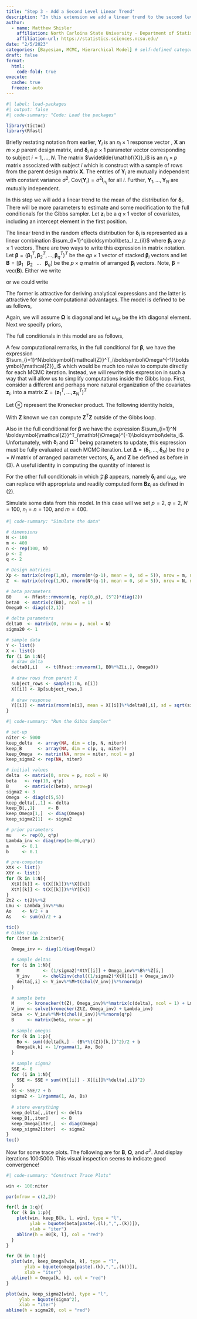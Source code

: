```yaml
---
title: "Step 3 - Add a Second Level Linear Trend"
description: "In this extension we add a linear trend to the second level of the hierarchical model and re-derive the full conditionals."
author:
  - name: Matthew Shisler
    affiliation: North Carloina State University - Department of Statistics
    affiliation-url: https://statistics.sciences.ncsu.edu/ 
date: "2/5/2023"
categories: [Bayesian, MCMC, Hierarchical Model] # self-defined categories
draft: false 
format:
  html: 
    code-fold: true
execute: 
  cache: true
  freeze: auto
---
```



```r
#| label: load-packages
#| output: false
#| code-summary: "Code: Load the packages"

library(tictoc)
library(Rfast)
```

Briefly restating notation from earlier, $\mathbf{Y}_i$ is an $n_i \times 1$ response vector , $\mathbf{X}$ an $m \times p$ parent design matrix, and $\boldsymbol\delta_i$ a $p \times 1$ parameter vector corresponding to subject $i = 1,\dots,N$. The matrix $\widetilde{\mathbf{X}}_i$ is an $n_i \times p$ matrix associated with subject $i$ which is construct with a sample of rows from the parent design matrix $\mathbf{X}$. The entries of $\mathbf{Y}_i$ are mutually independent with constant variance $\sigma^2$, $\text{Cov}(\mathbf{Y}_i) = \sigma^2 \mathbf{I}_{n_i}$ for all $i$. Further, $\mathbf{Y}_1,\dots,\mathbf{Y}_N$ are mutually independent.

In this step we will add a linear trend to the mean of the distribution for $\boldsymbol\delta_i$. There will be more parameters to estimate and some modification to the full conditionals for the Gibbs sampler. Let $\mathbf{z}_i$ be a $q \times 1$ vector of covariates, including an intercept element in the first position.

The linear trend in the random effects distribution for $\boldsymbol\delta_i$ is represented as a linear combination $\sum_{l=1}^q\boldsymbol\beta_l z_{il}$ where $\boldsymbol\beta_l$ are $p \times 1$ vectors. There are two ways to write this expression in matrix notation. Let $\boldsymbol\beta = (\boldsymbol\beta_1^T, \boldsymbol\beta_2^T, \dots, \boldsymbol\beta_q^T)^T$ be the $qp \times 1$ vector of stacked $\boldsymbol\beta_i$ vectors and let $\mathbf{B} = [\boldsymbol\beta_1 \;\;\; \boldsymbol\beta_2 \;\;\; \dots \;\;\; \boldsymbol\beta_q]$ be the $p \times q$ matrix of arranged $\boldsymbol\beta_i$ vectors. Note, $\boldsymbol\beta = \text{vec}(\mathbf{B})$.  Either we write

\begin{equation}
\tag{1}
\boldsymbol{\mathcal{Z}}_i\boldsymbol\beta = 
\begin{bmatrix}
1 & \dots & 0 & z_{i2} & \dots & 0 & & z_{iq} & \dots & 0\\
\vdots & \ddots & \vdots & \vdots & \ddots & \vdots & \dots & \vdots & \ddots & \vdots\\
0 & \dots & 1 & 0 & \dots & z_{i2} & & 0 & \dots & z_{iq}
\end{bmatrix}_{p \, \times \, qp}
\begin{bmatrix}
\boldsymbol\beta_1\\
\boldsymbol\beta_2\\
\vdots\\
\boldsymbol\beta_q
\end{bmatrix}_{qp \, \times \, 1}
\end{equation}
or we could write
\begin{equation}
\tag{2}
\mathbf{B}\mathbf{z}_i =
\begin{bmatrix}
\boldsymbol\beta_1 & \boldsymbol{\beta}_2 & \dots & \boldsymbol\beta_q
\end{bmatrix}_{p \,\times \, q}
\begin{bmatrix}
1\\
z_{i2}\\
\vdots\\
z_{iq}
\end{bmatrix}_{q \, \times \, 1}
\end{equation}

The former is attractive for deriving analytical expressions and the latter is attractive for some computational advantages. The model is defined to be as follows,

\begin{align*}
\mathbf{Y}_i &\sim \text{Normal}_{n_i}\left(\widetilde{\mathbf{X}}_i\boldsymbol\delta_i, \; \sigma^2 \mathbf{I}_{n_i}\right)\\
\boldsymbol\delta_i &\sim \text{Normal}_p\left(\boldsymbol{\mathcal{Z}}_i\boldsymbol\beta, \; \mathbf{\Omega}\right)
\end{align*}

Again, we will assume $\mathbf{\Omega}$ is diagonal and let $\omega_{kk}$ be the $k$th diagonal element. Next we specify priors,
\begin{align*}
\boldsymbol\beta &\sim \text{Normal}_{qp}\left(\boldsymbol\mu, \; \mathbf{\Lambda}\right)\\
\omega_{kk} &\sim \text{InvGamma}\left(a_\omega, \; b_\omega \right)\\
\sigma^2 &\sim \text{InvGamma}\left(a_\sigma, \; b_\sigma\right)
\end{align*}

The full conditionals in this model are as follows,

\begin{align*}
\boldsymbol\delta_i|\text{ rest} &\sim \text{Normal}_p(\mathbf{V}_i^{-1}\mathbf{M}_i, \mathbf{V}_i^{-1})\\
\mathbf{V}_i &= \frac{1}{\sigma^2} \widetilde{\mathbf{X}}_i^T\widetilde{\mathbf{X}}_i + \mathbf{\Omega}^{-1}\\
\mathbf{M}_i &= \frac{1}{\sigma^2} \widetilde{\mathbf{X}}_i^T\mathbf{Y}_i + \mathbf{\Omega}^{-1}\boldsymbol{\mathcal{Z}}_i\boldsymbol\beta\\\\
\boldsymbol\beta|\text{ rest} &\sim \text{Normal}_{qp}(\mathbf{V}_\beta^{-1}\mathbf{M}_\beta, \mathbf{V}_\beta^{-1})\\
\mathbf{V}_\beta &= \sum_{i=1}^N\boldsymbol{\mathcal{Z}}^T_i\mathbf{\Omega}^{-1}\boldsymbol{\mathcal{Z}}_i + \mathbf{\Lambda}^{-1}\\
\mathbf{M}_\beta &= \sum_{i=1}^N\boldsymbol{\mathcal{Z}}^T_i\mathbf{\Omega}^{-1}\boldsymbol\delta_i + \mathbf{\Lambda}^{-1}\boldsymbol\mu\\\\
\omega_{kk}|\text{ rest} &\sim \text{InvGamma}(A_\omega,B_\omega)\\
A_\omega &= N/2 + a_\omega\\
B_\omega &= \frac{1}{2}\sum_{i=1}^N (\delta_{ik} - (\boldsymbol{\mathcal{Z}}_i\boldsymbol\beta)_k)^2 + b_\omega\\\\
\sigma^2|\text{ rest} &\sim \text{InvGamma}(A_\sigma,B_\sigma)\\
A_\sigma &= \frac{1}{2}\sum_{i=1}^N n_i + a_\sigma\\
B_\sigma &= \frac{1}{2}\sum_{i=1}^N (\mathbf{Y}_i - \widetilde{\mathbf{X}}_i\boldsymbol\delta_i)^T(\mathbf{Y}_i - \widetilde{\mathbf{X}}_i\boldsymbol\delta_i) + b_\sigma
\end{align*}

A few computational remarks, in the full conditional for $\boldsymbol\beta$, we have the expression $\sum_{i=1}^N\boldsymbol{\mathcal{Z}}^T_i\boldsymbol\Omega^{-1}\boldsymbol{\mathcal{Z}}_i$ which would be much too naive to compute directly for each MCMC iteration. Instead, we will rewrite this expression in such a way that will allow us to simplify computations inside the Gibbs loop. First, consider a different and perhaps more natural organization of the covariates $\mathbf{z}_i$, into a matrix $\mathbf{Z} = (\mathbf{z}_1^T, \dots,\mathbf{z}_N^T)^T$
\begin{equation}
\tag{3}
\mathbf{Z} = 
\begin{bmatrix}
1 & z_{12} & \dots & z_{1q}\\
\vdots & & \vdots &\\
1 & z_{N2} & \dots & z_{Nq}
\end{bmatrix}
=
\begin{bmatrix}
\mathbf{z}_1^T\\
\vdots\\
\mathbf{z}_N^T\\
\end{bmatrix}
\end{equation}

Let $\otimes$ represent the Kronecker product. The following identity holds,
\begin{equation}
\tag{4}
\sum_{i=1}^N\boldsymbol{\mathcal{Z}}^T_i\boldsymbol\Omega^{-1}\boldsymbol{\mathcal{Z}}_i = \mathbf{Z}^T\mathbf{Z} \otimes \boldsymbol\Omega^{-1}
\end{equation}

With $\mathbf{Z}$ known we can compute $\mathbf{Z}^T\mathbf{Z}$ outside of the Gibbs loop. 

Also in the full conditional for $\boldsymbol\beta$ we have the expression $\sum_{i=1}^N \boldsymbol{\mathcal{Z}}^T_i\mathbf{\Omega}^{-1}\boldsymbol\delta_i$. Unfortunately, with $\boldsymbol\delta_i$ and $\boldsymbol\Omega^{-1}$ being parameters to update, this expression must be fully evaluated at each MCMC iteration. Let $\boldsymbol\Delta = (\boldsymbol\delta_1,\dots,\boldsymbol\delta_N)$ be the $p \times N$ matrix of arranged parameter vectors, $\boldsymbol\delta_i$, and $\mathbf{Z}$ be defined as before in $(3)$. A useful identity in computing the quantity of interest is
\begin{equation}
\tag{5}
\sum_{i=1}^N\boldsymbol{\mathcal{Z}}^T_i\mathbf{\Omega}^{-1}\boldsymbol\delta_i =  \text{vec}(\Omega^{-1}\boldsymbol\Delta\mathbf{Z}) = (\mathbf{Z}^T \otimes \, \boldsymbol\Omega^{-1})\text{vec}(\boldsymbol\Delta).
\end{equation}

For the other full conditionals in which $\boldsymbol{\mathcal{Z}}_i\boldsymbol\beta$ appears, namely $\boldsymbol\delta_i$ and $\omega_{kk}$, we can replace with appropriate and readily computed form $\mathbf{B}\mathbf{z}_i$ as defined in $(2)$.

Simulate some data from this model. In this case will we set $p = 2$, $q = 2$, $N = 100$, $n_i = n = 100$, and $m = 400$. 
```r
#| code-summary: "Simulate the data"

# dimensions
N <- 100
m <- 400
n <- rep(100, N)
p <- 2
q <- 2

# Design matrices
Xp <- matrix(c(rep(1,m), rnorm(m*(p-1), mean = 0, sd = 5)), nrow = m, ncol = p)
Z  <- matrix(c(rep(1,N), rnorm(N*(q-1), mean = 0, sd = 5)), nrow = N, ncol = q)

# beta parameters
B0     <- Rfast::rmvnorm(q, rep(0,p), (5^2)*diag(2))
beta0  <- matrix(c(B0), ncol = 1)
Omega0 <- diag(c(2,1))

# delta parameters
delta0  <- matrix(0, nrow = p, ncol = N)
sigma20 <- 1

# sample data
Y <- list()
X <- list()
for (i in 1:N){
  # draw delta
  delta0[,i]   <- t(Rfast::rmvnorm(1, B0%*%Z[i,], Omega0))
  
  # draw rows from parent X
  subject_rows <- sample(1:m, n[i])
  X[[i]] <- Xp[subject_rows,]
  
  # draw response
  Y[[i]] <- matrix(rnorm(n[i], mean = X[[i]]%*%delta0[,i], sd = sqrt(sigma20)), ncol=1)
}
```

```r
#| code-summary: "Run the Gibbs Sampler"

# set-up
niter <- 5000
keep_delta  <- array(NA, dim = c(p, N, niter))
keep_B      <- array(NA, dim = c(p, q, niter))
keep_Omega  <- matrix(NA, nrow = niter, ncol = p)
keep_sigma2 <- rep(NA, niter)

# initial values
delta  <- matrix(0, nrow = p, ncol = N)
beta   <- rep(10, q*p)
B      <- matrix(c(beta), nrow=p)
sigma2 <- 3
Omega  <- diag(c(5,5))
keep_delta[,,1] <- delta
keep_B[,,1]     <- B
keep_Omega[1,]  <- diag(Omega)
keep_sigma2[1]  <- sigma2

# prior parameters
mu    <- rep(0, q*p)
Lambda_inv <- diag(rep(1e-06,q*p))
a     <- 0.1
b     <- 0.1

# pre-computes
XtX <- list()
XtY <- list()
for (k in 1:N){
  XtX[[k]] <- t(X[[k]])%*%X[[k]]
  XtY[[k]] <- t(X[[k]])%*%Y[[k]]
}
ZtZ <- t(Z)%*%Z
Lmu <- Lambda_inv%*%mu
Ao    <- N/2 + a
As    <- sum(n)/2 + a

tic()
# Gibbs Loop
for (iter in 2:niter){

  Omega_inv <- diag(1/diag(Omega))
  
  # sample deltas
  for (i in 1:N){
    M         <- (1/sigma2)*XtY[[i]] + Omega_inv%*%B%*%Z[i,]
    V_inv     <- chol2inv(chol((1/sigma2)*XtX[[i]] + Omega_inv))
    delta[,i] <- V_inv%*%M+t(chol(V_inv))%*%rnorm(p)
  }
  
  # sample beta
  M     <- kronecker(t(Z), Omega_inv)%*%matrix(c(delta), ncol = 1) + Lmu
  V_inv <- solve(kronecker(ZtZ, Omega_inv) + Lambda_inv)
  beta  <- V_inv%*%M+t(chol(V_inv))%*%rnorm(q*p)
  B     <- matrix(beta, nrow = p)
  
  # sample omegas
  for (k in 1:p){
    Bo <- sum((delta[k,] - (B%*%t(Z))[k,])^2)/2 + b
    Omega[k,k] <- 1/rgamma(1, Ao, Bo)
  }
  
  # sample sigma2
  SSE <- 0
  for (i in 1:N){
    SSE <- SSE + sum((Y[[i]] - X[[i]]%*%delta[,i])^2)
  }
  Bs <- SSE/2 + b
  sigma2 <- 1/rgamma(1, As, Bs)
  
  # store everything
  keep_delta[,,iter] <- delta
  keep_B[,,iter]     <- B
  keep_Omega[iter,]  <- diag(Omega)
  keep_sigma2[iter]  <- sigma2
}
toc()


```

Now for some trace plots. The following are for $\mathbf{B}$, $\boldsymbol\Omega$, and $\sigma^2$. And display iterations 100:5000. This visual inspection seems to indicate good convergence!
```r
#| code-summary: "Construct Trace Plots"

win <- 100:niter

par(mfrow = c(2,2))

for(l in 1:q){
  for (k in 1:p){
    plot(win, keep_B[k, l, win], type = "l",
         ylab = bquote(beta[paste(.(l),",",.(k))]),
         xlab = "iter")
    abline(h = B0[k, l], col = "red")
  }
}

for (k in 1:p){
  plot(win, keep_Omega[win, k], type = "l",
       ylab = bquote(omega[paste(.(k),",",.(k))]),
       xlab = "iter")
  abline(h = Omega[k, k], col = "red")
}

plot(win, keep_sigma2[win], type = "l",
     ylab = bquote(sigma^2),
     xlab = "iter")
abline(h = sigma20, col = "red")

```